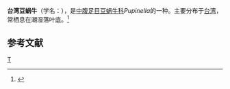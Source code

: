 {{Speciesbox 
| taxon = Pupinella swinhoei
| authority = H. Adams, 1866
}}
'''台湾豆蜗牛'''（学名：''{{lang|la|Pupinella swinhoei}}''），是[[中腹足目|中腹足目]][[豆蜗牛科|豆蜗牛科]]''Pupinella''的一种。主要分布于[[台湾|台湾]]，常栖息在潮湿落叶底。<ref>{{cite web|url=http://shell.sinica.edu.tw/chinese/shellbase_detail.php?science_no=251|title=国际贝库：台湾豆蜗牛|publisher=台湾贝类资料库|accessdate=2009-08-11}}</ref>

== 参考文献 ==
{{reflist|2}}
{{Taxonbar|from=Q10915070}}

[[Category:豆蜗牛科|T]]
